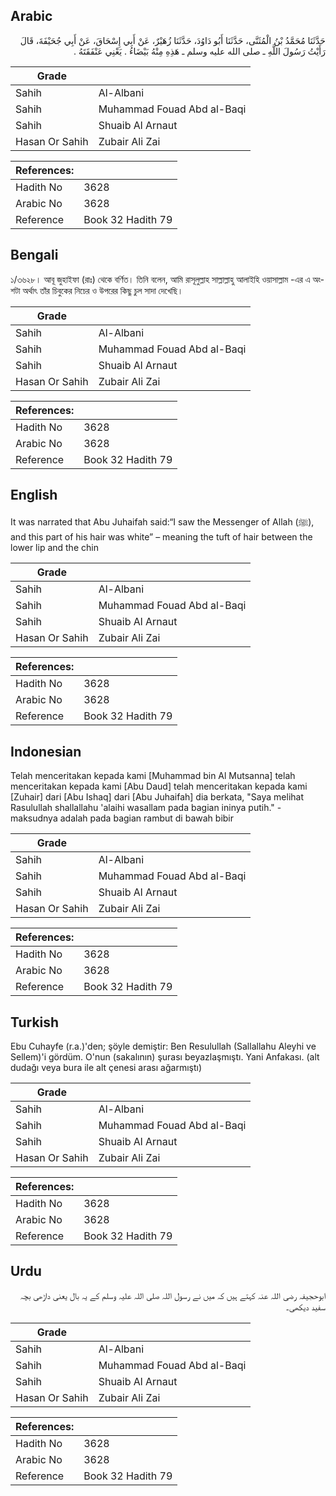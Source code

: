 ## Arabic


<div dir="rtl" lang="ar" style={{fontSize:'larger',backgroundColor:'#f8f9fa',padding:20}}>
حَدَّثَنَا مُحَمَّدُ بْنُ الْمُثَنَّى، حَدَّثَنَا أَبُو دَاوُدَ، حَدَّثَنَا زُهَيْرٌ، عَنْ أَبِي إِسْحَاقَ، عَنْ أَبِي جُحَيْفَةَ، قَالَ رَأَيْتُ رَسُولَ اللَّهِ ـ صلى الله عليه وسلم ـ هَذِهِ مِنْهُ بَيْضَاءُ ‏.‏ يَعْنِي عَنْفَقَتَهُ ‏.‏
</div>
<div style={{backgroundColor:'#f8f9fa',padding:20, marginBottom: 10}}><table> <thead> <tr> <th>Grade</th> <th></th> </tr> </thead> <tbody> <tr><td>Sahih</td><td>Al-Albani</td></tr><tr><td>Sahih</td><td>Muhammad Fouad Abd al-Baqi</td></tr><tr><td>Sahih</td><td>Shuaib Al Arnaut</td></tr><tr><td>Hasan Or Sahih</td><td>Zubair Ali Zai</td></tr></tbody></table><table> <thead> <tr> <th>References:</th> <th></th> </tr> </thead> <tbody><tr><td>Hadith No</td><td>3628</td></tr><tr><td>Arabic No</td><td>3628</td></tr><tr><td>Reference</td><td>Book 32 Hadith 79</td></tr></tbody></table></div>

## Bengali


<div dir="ltr" lang="bn" style={{fontSize:'larger',backgroundColor:'#f8f9fa',padding:20}}>
১/৩৬২৮। আবূ জুহাইফা (রাঃ) থেকে বর্ণিত। তিনি বলেন, আমি রাসূলুল্লাহ সাল্লাল্লাহু আলাইহি ওয়াসাল্লাম -এর এ অংশটা অর্থাৎ তাঁর চিবুকের নিচের ও উপরের কিছু চুল সাদা দেখেছি।
</div>
<div style={{backgroundColor:'#f8f9fa',padding:20, marginBottom: 10}}><table> <thead> <tr> <th>Grade</th> <th></th> </tr> </thead> <tbody> <tr><td>Sahih</td><td>Al-Albani</td></tr><tr><td>Sahih</td><td>Muhammad Fouad Abd al-Baqi</td></tr><tr><td>Sahih</td><td>Shuaib Al Arnaut</td></tr><tr><td>Hasan Or Sahih</td><td>Zubair Ali Zai</td></tr></tbody></table><table> <thead> <tr> <th>References:</th> <th></th> </tr> </thead> <tbody><tr><td>Hadith No</td><td>3628</td></tr><tr><td>Arabic No</td><td>3628</td></tr><tr><td>Reference</td><td>Book 32 Hadith 79</td></tr></tbody></table></div>

## English


<div dir="ltr" lang="en" style={{fontSize:'larger',backgroundColor:'#f8f9fa',padding:20}}>
It was narrated that Abu Juhaifah said:“I saw the Messenger of Allah (ﷺ), and this part of his hair was white” – meaning the tuft of hair between the lower lip and the chin
</div>
<div style={{backgroundColor:'#f8f9fa',padding:20, marginBottom: 10}}><table> <thead> <tr> <th>Grade</th> <th></th> </tr> </thead> <tbody> <tr><td>Sahih</td><td>Al-Albani</td></tr><tr><td>Sahih</td><td>Muhammad Fouad Abd al-Baqi</td></tr><tr><td>Sahih</td><td>Shuaib Al Arnaut</td></tr><tr><td>Hasan Or Sahih</td><td>Zubair Ali Zai</td></tr></tbody></table><table> <thead> <tr> <th>References:</th> <th></th> </tr> </thead> <tbody><tr><td>Hadith No</td><td>3628</td></tr><tr><td>Arabic No</td><td>3628</td></tr><tr><td>Reference</td><td>Book 32 Hadith 79</td></tr></tbody></table></div>

## Indonesian


<div dir="ltr" lang="id" style={{fontSize:'larger',backgroundColor:'#f8f9fa',padding:20}}>
Telah menceritakan kepada kami [Muhammad bin Al Mutsanna] telah menceritakan kepada kami [Abu Daud] telah menceritakan kepada kami [Zuhair] dari [Abu Ishaq] dari [Abu Juhaifah] dia berkata, "Saya melihat Rasulullah shallallahu 'alaihi wasallam pada bagian ininya putih." -maksudnya adalah pada bagian rambut di bawah bibir
</div>
<div style={{backgroundColor:'#f8f9fa',padding:20, marginBottom: 10}}><table> <thead> <tr> <th>Grade</th> <th></th> </tr> </thead> <tbody> <tr><td>Sahih</td><td>Al-Albani</td></tr><tr><td>Sahih</td><td>Muhammad Fouad Abd al-Baqi</td></tr><tr><td>Sahih</td><td>Shuaib Al Arnaut</td></tr><tr><td>Hasan Or Sahih</td><td>Zubair Ali Zai</td></tr></tbody></table><table> <thead> <tr> <th>References:</th> <th></th> </tr> </thead> <tbody><tr><td>Hadith No</td><td>3628</td></tr><tr><td>Arabic No</td><td>3628</td></tr><tr><td>Reference</td><td>Book 32 Hadith 79</td></tr></tbody></table></div>

## Turkish


<div dir="ltr" lang="tr" style={{fontSize:'larger',backgroundColor:'#f8f9fa',padding:20}}>
Ebu Cuhayfe (r.a.)'den; şöyle demiştir: Ben Resulullah (Sallallahu Aleyhi ve Sellem)'i gördüm. O'nun (sakalının) şurası beyazlaşmıştı. Yani Anfakası. (alt dudağı veya bura ile alt çenesi arası ağarmıştı)
</div>
<div style={{backgroundColor:'#f8f9fa',padding:20, marginBottom: 10}}><table> <thead> <tr> <th>Grade</th> <th></th> </tr> </thead> <tbody> <tr><td>Sahih</td><td>Al-Albani</td></tr><tr><td>Sahih</td><td>Muhammad Fouad Abd al-Baqi</td></tr><tr><td>Sahih</td><td>Shuaib Al Arnaut</td></tr><tr><td>Hasan Or Sahih</td><td>Zubair Ali Zai</td></tr></tbody></table><table> <thead> <tr> <th>References:</th> <th></th> </tr> </thead> <tbody><tr><td>Hadith No</td><td>3628</td></tr><tr><td>Arabic No</td><td>3628</td></tr><tr><td>Reference</td><td>Book 32 Hadith 79</td></tr></tbody></table></div>

## Urdu


<div dir="rtl" lang="ur" style={{fontSize:'larger',backgroundColor:'#f8f9fa',padding:20}}>
ابوحجیفہ رضی اللہ عنہ کہتے ہیں کہ میں نے رسول اللہ صلی اللہ علیہ وسلم کے یہ بال یعنی داڑھی بچہ سفید دیکھی۔
</div>
<div style={{backgroundColor:'#f8f9fa',padding:20, marginBottom: 10}}><table> <thead> <tr> <th>Grade</th> <th></th> </tr> </thead> <tbody> <tr><td>Sahih</td><td>Al-Albani</td></tr><tr><td>Sahih</td><td>Muhammad Fouad Abd al-Baqi</td></tr><tr><td>Sahih</td><td>Shuaib Al Arnaut</td></tr><tr><td>Hasan Or Sahih</td><td>Zubair Ali Zai</td></tr></tbody></table><table> <thead> <tr> <th>References:</th> <th></th> </tr> </thead> <tbody><tr><td>Hadith No</td><td>3628</td></tr><tr><td>Arabic No</td><td>3628</td></tr><tr><td>Reference</td><td>Book 32 Hadith 79</td></tr></tbody></table></div>